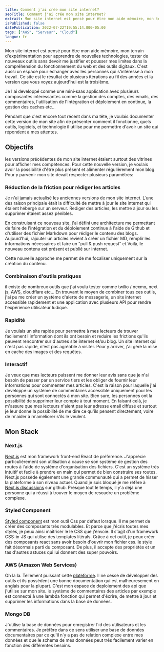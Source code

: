 ```yaml
---
title: Comment j'ai crée mon site internet?
seoTitle: Comment j'ai crée mon site internet?
extrait: Mon site internet est pensé pour être mon aide mémoire, mon terrain d'expérimentation pour apprendre de nouvelles technologies, tester de nouveaux outils sans devoir me justifier et pousser mes limites dans la compréhension du fonctionnement du web et des outils digitaux.
isPublished: false
datePublication: 2022-07-22T19:55:14.000-05:00
tags: ["AWS", "Serveur", "Cloud"]
langue: fr
---
```


Mon site internet est pensé pour être mon aide mémoire, mon terrain d'expérimentation pour apprendre de nouvelles technologies, tester de nouveaux outils sans devoir me justifier et pousser mes limites dans la compréhension du fonctionnement du web et des outils digitaux. C'est aussi un espace pour échanger avec les personnes qui s'intéresse à mon travail. Ce site est le résultat de plusieurs itérations au fil des années et la version que vous voyez aujourd'hui est la troisième.

Je l'ai developpé comme une mini-saas application avec plusieurs composantes intéressantes comme la gestion des comptes, des emails, des commentaires, l'utilisation de l'intégration et déploiement en continue, la gestion des caches etc...

Pendant que c'est encore tout récent dans ma tête, je voulais documenter cette version de mon site afin de présenter comment il fonctionne, quels outils, logiciels, et technologie il utilise pour me permettre d'avoir un site qui répondent à mes attentes.

## Objectifs

les versions précédentes de mon site internet étaient surtout des vitrines pour afficher mes compétences. Pour cette nouvelle version, je voulais avoir la possibilité d'être plus présent et alimenter régulièrement mon blog. Pour y parvenir mon site devait respecter plusieurs paramètres:

### Réduction de la friction pour rédiger les articles

Je n'ai jamais actualisé les anciennes versions de mon site internet. L'une des raison principale était la difficulté de mettre à jour le site internet qui étaient hébergé sur un serveur. Rediger des articles, les mettre à jour ou les supprimer étaient assez pénibles.

En construisant ce nouveau site, j'ai défini une architecture me permettant de faire de l'intégration et du déploiement continue à l'aide de Github et d'utiliser des fichier Markdown pour rédiger le contenu des blogs. Aujourd'hui, rajouter un articles revient à créer un fichier MD, remplir les informations nécessaires et faire un "pull & push request" et Voilà, le nouveau contenu est présent et publié sur internet.

Cette nouvelle approche me permet de me focaliser uniquement sur la création du contenu.

### Combinaison d'outils pratiques

il existe de nombreux outils que j'ai voulu tester comme twilio / nexmo, next js, AWS, cloudflare etc... En trouvant le moyen de combiner tous ces outils, j'ai pu me créer un système d'alerte de messagerie, un site internet accessible rapidement et une application avec plusieurs API pour rendre l'expérience utilisateur ludique.

### Rapidité

Je voulais un site rapide pour permettre à mes lecteurs de trouver facilement l'information dont ils ont besoin et reduire les frictions qu'ils peuvent rencontrer sur d'autres site internet et/ou blog. Un site internet qui n'est pas rapide, n'est pas agréable à visiter. Pour y arriver, j'ai géré la mise en cache des images et des requêtes.

### Interactif

Je veux que mes lecteurs puissent me donner leur avis sans que je n'ai besoin de passer par un service tiers et les obliger de fournir leur informations pour commenter mes articles. C'est la raison pour laquelle j'ai developpé un système de commentaires accessible uniquement pour les personnes qui sont connectés à mon site. Bien sure, les personnes ont la possibilité de supprimer leur compte à tout moment. En faisant celà, je m'assure que mes lecteurs n'aient pas leur adresse email diffusé et surtout je leur donne la possibilité de me dire ce qu'ils pensent directement, voire de m'aider à m'améliorer s'ils le veulent.

## Mon Stack

### Next.js

[Next.js](https://nextjs.org/docs/getting-started) est mon framework front-end React de préference. J'apprécie particulièrement son utilisation à cause se son système de gestion des routes à l'aide de système d'organisation des fichiers. C'est un système très intuitif et facile à prendre en main qui permet de bien construire ses routes. Next.js possède également une grande communauté qui a permet de hisser la plateforme à son niveau actuel. Quand je suis bloqué je me réfère à [Next.js discussions](https://github.com/vercel/next.js/discussions) sur github. Presque tout le temps, il y'a déjà une personne qui a réussi à trouver le moyen de resoudre un problème complexe.

### Styled Component

[Styled component](https://styled-components.com/docs/basics#getting-started) est mon outil Css par défaut lorsque. Il me permet de créer des composants très modulables. Et parce que j'écris toutes mes styles, je peux ainsi maîtriser le le CSS que j'envoie. Il s'agit d'un framework CSS-in-JS qui utilise des templates litérals. Grâce à cet outil, je peux créer des composants react sans avoir besoin d'ouvrir mon fichier css. le style fait désormais parti du composant. De plus, il accepte des propriétés et un tas d'autres astuces qui lui donnent des super pouvoirs.

### AWS (Amazon Web Services)

Oh la la. Tellement puissant cette [plateforme](https://aws.amazon.com/). Il ne cesse de développer des outils et ils possèdent une bonne documentation qui est malheuresement en anglais pour la plupart. C'est mon espace de deploiement des api que j'utilise sur mon site. le système de commentaires des articles par exemple est connecté à une lambda fonction qui permet d'écrire, de mettre à jour et supprimer les informations dans la base de données.

### Mongo DB

J'utilise la base de données pour enregistrer l'id des utilisateurs et les commentaires. Je préfère dans ce sens utiliser une base de données documentaires par ce qu'il n'y a pas de relation complexe entre mes données et que le schema de mes données peut très facilement varier en fonction des différentes besoins.
